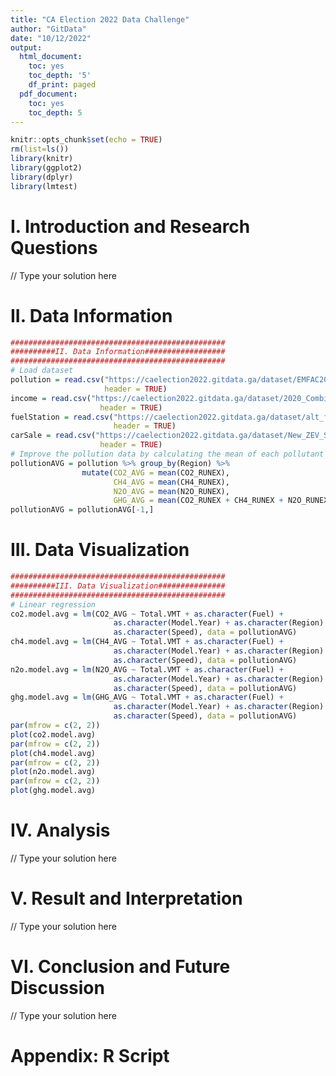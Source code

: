---
title: "CA Election 2022 Data Challenge"
author: "GitData"
date: "10/12/2022"
output:
  html_document:
    toc: yes
    toc_depth: '5'
    df_print: paged
  pdf_document:
    toc: yes
    toc_depth: 5
---

\clearpage
```{r setup, include=FALSE}
knitr::opts_chunk$set(echo = TRUE)
rm(list=ls())
library(knitr)
library(ggplot2)
library(dplyr)
library(lmtest)
```

# I. Introduction and Research Questions

// Type your solution here

# II. Data Information
```{r, include=FALSE}
################################################
##########II. Data Information##################
################################################
# Load dataset
pollution = read.csv("https://caelection2022.gitdata.ga/dataset/EMFAC2021-EI-202x.csv", 
                     header = TRUE)
income = read.csv("https://caelection2022.gitdata.ga/dataset/2020_Combined_AR_PIT_B4A.csv", 
                    header = TRUE)
fuelStation = read.csv("https://caelection2022.gitdata.ga/dataset/alt_fuel_stations.csv",
                       header = TRUE)
carSale = read.csv("https://caelection2022.gitdata.ga/dataset/New_ZEV_Sales_County.csv", 
                    header = TRUE)
# Improve the pollution data by calculating the mean of each pollutant by county
pollutionAVG = pollution %>% group_by(Region) %>%
                mutate(CO2_AVG = mean(CO2_RUNEX),
                       CH4_AVG = mean(CH4_RUNEX),
                       N2O_AVG = mean(N2O_RUNEX),
                       GHG_AVG = mean(CO2_RUNEX + CH4_RUNEX + N2O_RUNEX))
pollutionAVG = pollutionAVG[-1,]
```


# III. Data Visualization
```{r}
################################################
##########III. Data Visualization###############
################################################
# Linear regression
co2.model.avg = lm(CO2_AVG ~ Total.VMT + as.character(Fuel) + 
                       as.character(Model.Year) + as.character(Region) +
                       as.character(Speed), data = pollutionAVG)
ch4.model.avg = lm(CH4_AVG ~ Total.VMT + as.character(Fuel) + 
                       as.character(Model.Year) + as.character(Region) +
                       as.character(Speed), data = pollutionAVG)
n2o.model.avg = lm(N2O_AVG ~ Total.VMT + as.character(Fuel) + 
                       as.character(Model.Year) + as.character(Region) +
                       as.character(Speed), data = pollutionAVG)
ghg.model.avg = lm(GHG_AVG ~ Total.VMT + as.character(Fuel) + 
                       as.character(Model.Year) + as.character(Region) +
                       as.character(Speed), data = pollutionAVG)
par(mfrow = c(2, 2))
plot(co2.model.avg)
par(mfrow = c(2, 2))
plot(ch4.model.avg)
par(mfrow = c(2, 2))
plot(n2o.model.avg)
par(mfrow = c(2, 2))
plot(ghg.model.avg)
```

# IV. Analysis

// Type your solution here

# V. Result and Interpretation

// Type your solution here

# VI. Conclusion and Future Discussion

// Type your solution here


\clearpage

# Appendix: R Script

```{r, ref.label=knitr::all_labels(),echo=TRUE,eval=FALSE}
```